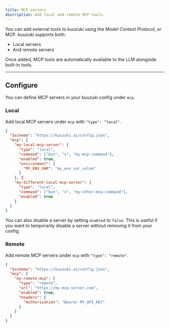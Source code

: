 ```yaml
---
title: MCP servers
description: Add local and remote MCP tools.
---
```


You can add external tools to kuuzuki using the _Model Context Protocol_, or MCP. kuuzuki supports both:

- Local servers
- And remote servers

Once added, MCP tools are automatically available to the LLM alongside built-in tools.

---

## Configure

You can define MCP servers in your kuuzuki config under `mcp`.

### Local

Add local MCP servers under `mcp` with `"type": "local"`.

```json title="kuuzuki.json"
{
  "$schema": "https://kuuzuki.ai/config.json",
  "mcp": {
    "my-local-mcp-server": {
      "type": "local",
      "command": ["bun", "x", "my-mcp-command"],
      "enabled": true,
      "environment": {
        "MY_ENV_VAR": "my_env_var_value"
      }
    }, {
    "my-different-local-mcp-server": {
      "type": "local",
      "command": ["bun", "x", "my-other-mcp-command"],
      "enabled": true
    }
  }
}
```

You can also disable a server by setting `enabled` to `false`. This is useful if you want to temporarily disable a server without removing it from your config.

### Remote

Add remote MCP servers under `mcp` with `"type": "remote"`.

```json title="kuuzuki.json"
{
  "$schema": "https://kuuzuki.ai/config.json",
  "mcp": {
    "my-remote-mcp": {
      "type": "remote",
      "url": "https://my-mcp-server.com",
      "enabled": true,
      "headers": {
        "Authorization": "Bearer MY_API_KEY"
      }
    }
  }
}
```
